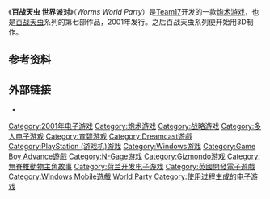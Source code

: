{{noteTA
|G1=Games
|1=zh-cn:世界派对; zh-tw:蟲蟲總動員;
}}
{{Infobox VG
|title = 百战天虫 世界派对
|image = 
|caption = 
| english =  Worms World Party
|developer = [[Team17|Team17]]<br />{{link-en|Two Tribes B.V.}}, [[Paragon_5|Paragon 5]], [[Codeglue|Codeglue]] (N-Gage)
|publisher = {{link-en|Titus Software}}<br />[[THQ遊戲公司|THQ遊戲公司]] (N-Gage)
|distributor = 
|designer = 
|series = [[百战天虫|百战天虫]]
|engine = 
|released = 2001年3月16日
|genre = [[炮术游戏|炮术游戏]]、[[策略游戏|策略游戏]]<ref name=gamespot_wormsworldparty>{{cite web | title =Gamespot Summary for Worms World Party | publisher =[[GameSpot|GameSpot]] | url =http://www.gamespot.com/pc/strategy/wormsworldparty/index.html | accessdate =2007-12-31 | archive-date =2007-10-29 | archive-url =https://web.archive.org/web/20071029091651/http://www.gamespot.com/pc/strategy/wormsworldparty/index.html | dead-url =no }}</ref>
|modes = [[单人游戏|单人游戏]]、[[多人游戏|多人游戏]]
|platforms = [[Dreamcast|Dreamcast]]、[[Game_Boy_Advance|Game Boy Advance]]、{{link-en|N-Gage}}（1、<ref>{{cite web |url=http://www.n-gage.com/firstgen/en-US/games/gamedata/worms.htm |title=Nokia N-Gage Worms World Party |publisher=Nokia |accessdate=2007-02-14 |archiveurl=https://web.archive.org/web/20071015001703/http://n-gage.com/firstgen/en-US/games/gamedata/worms.htm |archivedate=2007年10月15日 |deadurl=yes }}</ref>2代<ref>{{cite web |url=http://www.nokia.com/A4136001?newsid=1191809 |title=Nokia devices to host Worms World Party |publisher=Nokia |accessdate=2007-02-14 |archive-date=2008-02-18 |archive-url=https://web.archive.org/web/20080218092052/http://www.nokia.com/A4136001?newsid=1191809 |dead-url=no }}</ref>）、[[PlayStation|PlayStation]]、[[Windows_Mobile|Windows Mobile]]、[[Microsoft_Windows|Microsoft Windows]] 
}}
《'''百战天虫 世界派对'''》（''Worms World Party''）是[[Team17|Team17]]开发的一款[[炮术游戏|炮术游戏]]，也是[[百战天虫|百战天虫]]系列的第七部作品，2001年发行。之后百战天虫系列便开始用3D制作。

==参考资料==
{{reflist}}

==外部链接==
* {{official website|http://wwp.team17.com/}}

{{百戰天蟲系列}}

{{DEFAULTSORT:Worms World Party}}
[[Category:2001年电子游戏|Category:2001年电子游戏]]
[[Category:炮术游戏|Category:炮术游戏]]
[[Category:战略游戏|Category:战略游戏]]
[[Category:多人电子游戏|Category:多人电子游戏]]
[[Category:育碧游戏|Category:育碧游戏]]
[[Category:Dreamcast遊戲|Category:Dreamcast遊戲]]
[[Category:PlayStation_(游戏机)游戏|Category:PlayStation (游戏机)游戏]]
[[Category:Windows游戏|Category:Windows游戏]]
[[Category:Game_Boy_Advance遊戲|Category:Game Boy Advance遊戲]]
[[Category:N-Gage游戏|Category:N-Gage游戏]]
[[Category:Gizmondo游戏|Category:Gizmondo游戏]]
[[Category:無脊椎動物主角故事|Category:無脊椎動物主角故事]]
[[Category:荷兰开发电子游戏|Category:荷兰开发电子游戏]]
[[Category:英國開發電子遊戲|Category:英國開發電子遊戲]]
[[Category:Windows_Mobile遊戲|Category:Windows Mobile遊戲]]
[[Category:百戰天蟲系列|World Party]]
[[Category:使用过程生成的电子游戏|Category:使用过程生成的电子游戏]]